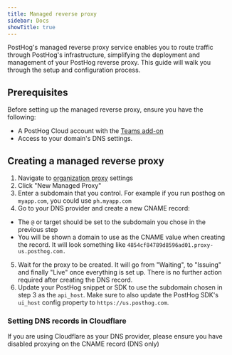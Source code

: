 ```yaml
---
title: Managed reverse proxy
sidebar: Docs
showTitle: true
---
```


PostHog's managed reverse proxy service enables you to route traffic through PostHog's infrastructure, simplifying the deployment and management of your PostHog reverse proxy. This guide will walk you through the setup and configuration process.

## Prerequisites

Before setting up the managed reverse proxy, ensure you have the following:
- A PostHog Cloud account with the [Teams add-on](https://posthog.com/pricing#addons)
- Access to your domain's DNS settings.

## Creating a managed reverse proxy

1. Navigate to [organization proxy](https://us.posthog.com/settings/organization-proxy) settings
2. Click "New Managed Proxy"
3. Enter a subdomain that you control. For example if you run posthog on `myapp.com`, you could use `ph.myapp.com`
4. Go to your DNS provider and create a new CNAME record:
  - The `@` or target should be set to the subdomain you chose in the previous step
  - You will be shown a domain to use as the CNAME value when creating the record. It will look something like `4854cf84789d8596ad01.proxy-us.posthog.com.`
5. Wait for the proxy to be created. It will go from "Waiting", to "Issuing" and finally "Live" once everything is set up. There is no further action required after creating the DNS record.
6. Update your PostHog snippet or SDK to use the subdomain chosen in step 3 as the `api_host`. Make sure to also update the PostHog SDK's `ui_host` config property to `https://us.posthog.com`.

### Setting DNS records in Cloudflare

If you are using Cloudflare as your DNS provider, please ensure you have disabled proxying on the CNAME record (DNS only)
